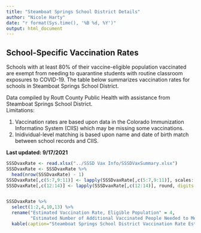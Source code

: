 ```yaml
---
title: "Steamboat Springs School District Details"
author: "Nicole Harty"
date: "r format(Sys.time(), '%B %d, %Y')"
output: html_document
---
```


## School-Specific Vaccination Rates  

Schools with at least 80% of their vaccine-eligible population vaccinated are exempt from needing to quarantine students with routine classroom exposures to COVID-19. The table below summarizes vaccination rates for schools in Steamboat Springs School District.  

Data compiled by Routt County Public Health with assistance from Steamboat Springs School District.  				
Limitations:  

1. Vaccination rates are based upon data in the Colorado Immunization Informatino System (CIIS) which may be missing some vaccinations.  
2. Inidividual-level matching is based upon name and date of birth match between school records and CIIS.				

**Last updated: 9/17/2021**

```r
SSSDvaxRate <- read.xlsx("../SSSD Vax Info/SSSDVaxSummary.xlsx")
SSSDvaxRate <- SSSDvaxRate %>%
  head(nrow(SSSDvaxRate) - 1)
SSSDvaxRate[,c(5:7,9:11)] <- lapply(SSSDvaxRate[,c(5:7,9:11)], scales::percent)
SSSDvaxRate[,c(12:14)] <- lapply(SSSDvaxRate[,c(12:14)], round, digits = 0)


SSSDvaxRate %>% 
  select(1:2,4,10,13) %>%
  rename("Estimated Vaccination Rate, Eligible Population" = 4,
         "Estimated Number of Additional Vaccinated People Needed to Meet 80% Goal" = 5) %>%
  kable(caption="Steamboat Springs School District Vaccination Rate Estimates")

```
